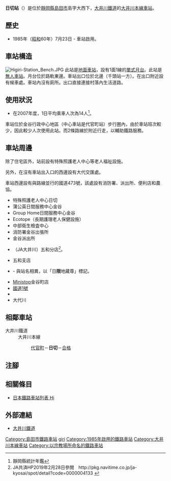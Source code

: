 {{NoteTA|G1=Transport
|T=zh-hans:日切站;zh-hk:日切站;zh-tw:日切車站;
|1=zh-hans:日切站;zh-hk:日切站;zh-tw:日切車站;
}}
{{Infobox station
|公司色 = #ff4f00
|站名 = 日切
|圖片 = Higiri-station.JPG
|圖片說明 = 車站月台（2015年8月）。右邊為國道473號
|日文原名 = 日切
|平假名 = ひぎり
|羅馬拼音 = HIGIRI
|副站名 = 
|電報略號 = 
|所在地 = {{JPN}}[[靜岡縣|靜岡縣]][[島田市|島田市]]島字大西下
|座標 = {{coord|34|50|20.55|N|138|7|20.51|E|type:railwaystation_region:JP-24|display=inline,title}}
|車站構造 = [[地面車站|地面車站]]
|月台配置 = 1面1線
|啟用年月日 = 1985年（[[昭和|昭和]]60年）7月23日
|廢站年月日 = 
|乘客人數 = 8
|上下車人次 = 
|統計年度 = 2018
|轉車 = 
|全寬備註 = [[無人車站|無人車站]]
|adjacent = {{Adjacent stations|system=大井川鐵道|line=大井川本線|left=代官町|right=合格|note-left=0.5km|note-mid=距離[[金谷站_(日本)|金谷]]4.3km|note-right=0.7km}}
}}
'''日切站'''（{{jpn|j=日切駅|hg=ひぎりえき|rm=Higiri eki|f=y}}）是位於[[靜岡縣|靜岡縣]][[島田市|島田市]]島字大西下，[[大井川鐵道|大井川鐵道]]的[[大井川本線|大井川本線]][[鐵路車站|車站]]。

== 歷史 == 
* 1985年（[[昭和|昭和]]60年）7月23日 - 車站啟用。

== 車站構造 ==
[[File:Higiri-Station_Bench.JPG|thumb]]
此站是[[地面車站|地面車站]]，設有1面1線的[[單式月台|單式月台]]。此站是[[無人車站|無人車站]]。月台位於路軌東邊。車站出口位於北邊（千頭站一方）。在出口附近設有候車處。車站內沒有廁所。出口直接連接村落內生活道路。

== 使用狀況 ==
* 在2007年度，1日平均乘車人次為14人<ref>靜岡縣統計年鑑</ref>。

車站位於金谷行政中心地區（中心車站是代官町站）步行圈內，由於車站班次較少，因此較少人次使用此站。而{{Translink|ja|島田市コミュニティバス|島田市社區巴士}}2條路線於附近行走，以輔助鐵路服務。

== 車站周邊 == 
除了住宅區外，站前設有特殊照護老人中心等老人福祉設施。

另外，在沒有車站出入口的西邊設有{{Translink|ja|金谷バイパス|金谷繞道}}大代交匯處。

車站西邊設有與路線並行的國道473號，該處設有消防署、派出所、便利店和農協。

* 特殊照護老人中心日切
* 蒲公英日間服務中心金谷
* Group Home日間服務中心金谷
* Ecotope（長期護理老人保健設施）
* 中部衛生檢査中心
* 消防署金谷出張所
* 金谷派出所
* {{Translink|ja|大井川農業協同組合}}（JA大井川）五和分店<ref>JA共済HP2019年2月28日參閲　http://pkg.navitime.co.jp/ja-kyosai/spot/detail?code=0000004133 {{Wayback|url=http://pkg.navitime.co.jp/ja-kyosai/spot/detail?code=0000004133 |date=20190301013320 }}</ref>。
* {{Translink|ja|島田掛川信用金庫}}五和支店
* {{Translink|ja|日限地蔵尊 (島田市)|日限地藏尊 (島田市)|日限地藏尊}} - 與站名相異，以「日'''限'''地藏尊」標記。
* [[Ministop|Ministop]]金谷町店
* [[國道1號_(日本)|國道1號]]
* {{Translink|ja|国道473号|國道473號}}
* 大代川

== 相鄰車站 ==
; 大井川鐵道
: 大井川本線
:: [[代官町站|代官町]]－'''日切'''－[[合格站|合格]]
== 注腳 ==
{{Reflist}}
== 相關條目 ==
{{commonscat|Higiri Station}}
* [[日本鐵路車站列表_Hi|日本鐵路車站列表 Hi]]
== 外部連結 ==
* [http://www.oigawa-railway.co.jp/ 大井川鐵道] {{Wayback|url=http://www.oigawa-railway.co.jp/ |date=20210817233110 }}{{ja icon}}
{{大井川本線}}
{{DEFAULTSORT:Higiri}}
[[Category:島田市鐵路車站|Category:島田市鐵路車站]]
[[Category:日本鐵路車站_Hi|giri]]
[[Category:1985年啟用的鐵路車站|Category:1985年啟用的鐵路車站]]
[[Category:大井川本線車站|Category:大井川本線車站]]
[[Category:以宗教場所命名的鐵路車站|Category:以宗教場所命名的鐵路車站]]